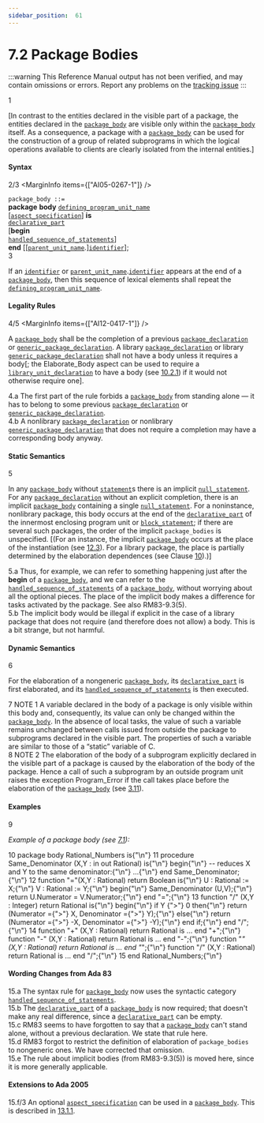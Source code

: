 ```yaml
---
sidebar_position:  61
---
```


# 7.2 Package Bodies

:::warning
This Reference Manual output has not been verified,
and may contain omissions or errors.
Report any problems on the [tracking issue](https://github.com/ada-lang-io/ada-lang-io/issues/20)
:::


<MarginText>1</MarginText>
<p>[In contrast to the entities declared in the visible part of a package, the entities declared in the <code><a href="../AA-7/AA-7.2#S0231">package_body</a></code> are visible only within the <code><a href="../AA-7/AA-7.2#S0231">package_body</a></code> itself. As a consequence, a package with a <code><a href="../AA-7/AA-7.2#S0231">package_body</a></code> can be used for the construction of a group of related subprograms in which the logical operations available to clients are clearly isolated from the internal entities.] <br /></p>


#### Syntax

<MarginText>2/3</MarginText>
<MarginInfo items={["AI05-0267-1"]} />

<CodeBlock>
<code>package_body</code><a id="S0231"></a><code> ::= </code><br />    <strong>package</strong> <strong>body</strong> <code><a href="../AA-6/AA-6.1#S0201">defining_program_unit_name</a></code><br />        [<code><a href="../AA-13/AA-13.1#S0346">aspect_specification</a></code>] <strong>is</strong><br />       <code><a href="../AA-3/AA-3.11#S0086">declarative_part</a></code><br />   [<strong>begin</strong><br />        <code><a href="../AA-11/AA-11.2#S0304">handled_sequence_of_statements</a></code>]<br />    <strong>end</strong> [[<code><a href="../AA-10/AA-10.1#S0291">parent_unit_name</a></code>.]<code><a href="../AA-2/AA-2.3#S0002">identifier</a></code>];<br />

</CodeBlock>
<MarginText>3</MarginText>
<p class="Indented2">If an <code><a href="../AA-2/AA-2.3#S0002">identifier</a></code> or <code><a href="../AA-10/AA-10.1#S0291">parent_unit_name</a></code>.<code><a href="../AA-2/AA-2.3#S0002">identifier</a></code> appears at the end of a <code><a href="../AA-7/AA-7.2#S0231">package_body</a></code>, then this sequence of lexical elements shall repeat the <code><a href="../AA-6/AA-6.1#S0201">defining_program_unit_name</a></code>. <br /></p>


#### Legality Rules

<MarginText>4/5</MarginText>
<MarginInfo items={["AI12-0417-1"]} />
<p>A <code><a href="../AA-7/AA-7.2#S0231">package_body</a></code> shall be the completion of a previous <code><a href="../AA-7/AA-7.1#S0229">package_declaration</a></code> or <code><a href="../AA-12/AA-12.1#S0312">generic_package_declaration</a></code>. A library <code><a href="../AA-7/AA-7.1#S0229">package_declaration</a></code> or library <code><a href="../AA-12/AA-12.1#S0312">generic_package_declaration</a></code> shall not have a body unless it requires a body[; the  Elaborate_Body aspect can be used to require a <code><a href="../AA-10/AA-10.1#S0288">library_unit_declaration</a></code> to have a body (see <a href="../AA-10/AA-10.2#Subclause_10.2.1">10.2.1</a>) if it would not otherwise require one]. <br /></p>

<AnnotatedOnly>
<MarginText>4.a</MarginText>
<Admonition type="aarm" aarm="ramification">
<strong></strong>The first part of the rule forbids a <code><a href="../AA-7/AA-7.2#S0231">package_body</a></code> from standing alone &mdash; it has to belong to some previous <code><a href="../AA-7/AA-7.1#S0229">package_declaration</a></code> or <code><a href="../AA-12/AA-12.1#S0312">generic_package_declaration</a></code>.<br /></Admonition>
</AnnotatedOnly>

<AnnotatedOnly>
<MarginText>4.b</MarginText>
<Admonition type="aarm" aarm="note">
A nonlibrary <code><a href="../AA-7/AA-7.1#S0229">package_declaration</a></code> or nonlibrary <code><a href="../AA-12/AA-12.1#S0312">generic_package_declaration</a></code> that does not require a completion may have a corresponding body anyway. <br /></Admonition>
</AnnotatedOnly>


#### Static Semantics

<MarginText>5</MarginText>
<p>In any <code><a href="../AA-7/AA-7.2#S0231">package_body</a></code> without <code><a href="../AA-5/AA-5.1#S0167">statement</a></code>s there is an implicit <code><a href="../AA-5/AA-5.1#S0170">null_statement</a></code>. For any <code><a href="../AA-7/AA-7.1#S0229">package_declaration</a></code> without an explicit completion, there is an implicit <code><a href="../AA-7/AA-7.2#S0231">package_body</a></code> containing a single <code><a href="../AA-5/AA-5.1#S0170">null_statement</a></code>. For a noninstance, nonlibrary package, this body occurs at the end of the <code><a href="../AA-3/AA-3.11#S0086">declarative_part</a></code> of the innermost enclosing program unit or <code><a href="../AA-5/AA-5.6#S0191">block_statement</a></code>; if there are several such packages, the order of the implicit <code>package_bodies</code> is unspecified. [(For an instance, the implicit <code><a href="../AA-7/AA-7.2#S0231">package_body</a></code> occurs at the place of the instantiation (see <a href="../AA-12/AA-12.3">12.3</a>). For a library package, the place is partially determined by the elaboration dependences (see Clause <a href="../AA-10/">10</a>).)] <br /></p>

<AnnotatedOnly>
<MarginText>5.a</MarginText>
<Admonition type="aarm" aarm="discussion">
<strong></strong>Thus, for example, we can refer to something happening just after the <strong>begin</strong> of a <code><a href="../AA-7/AA-7.2#S0231">package_body</a></code>, and we can refer to the <code><a href="../AA-11/AA-11.2#S0304">handled_sequence_of_statements</a></code> of a <code><a href="../AA-7/AA-7.2#S0231">package_body</a></code>, without worrying about all the optional pieces. The place of the implicit body makes a difference for tasks activated by the package. See also RM83-9.3(5).<br /></Admonition>
</AnnotatedOnly>

<AnnotatedOnly>
<MarginText>5.b</MarginText>
<Admonition type="aarm" aarm="note">
The implicit body would be illegal if explicit in the case of a library package that does not require (and therefore does not allow) a body. This is a bit strange, but not harmful. <br /></Admonition>
</AnnotatedOnly>


#### Dynamic Semantics

<MarginText>6</MarginText>
<p>For the elaboration of a nongeneric <code><a href="../AA-7/AA-7.2#S0231">package_body</a></code>, its <code><a href="../AA-3/AA-3.11#S0086">declarative_part</a></code> is first elaborated, and its <code><a href="../AA-11/AA-11.2#S0304">handled_sequence_of_statements</a></code> is then executed. <br /></p>

<AnnotatedOnly>
<MarginText>7</MarginText>
<Admonition type="aarm" aarm="note">
NOTE 1   A variable declared in the body of a package is only visible within this body and, consequently, its value can only be changed within the <code><a href="../AA-7/AA-7.2#S0231">package_body</a></code>. In the absence of local tasks, the value of such a variable remains unchanged between calls issued from outside the package to subprograms declared in the visible part. The properties of such a variable are similar to those of a &ldquo;static&rdquo; variable of C.<br /></Admonition>
</AnnotatedOnly>

<AnnotatedOnly>
<MarginText>8</MarginText>
<Admonition type="aarm" aarm="note">
NOTE 2   The elaboration of the body of a subprogram explicitly declared in the visible part of a package is caused by the elaboration of the body of the package. Hence a call of such a subprogram by an outside program unit raises the exception Program_Error if the call takes place before the elaboration of the <code><a href="../AA-7/AA-7.2#S0231">package_body</a></code> (see <a href="../AA-3/AA-3.11">3.11</a>). <br /></Admonition>
</AnnotatedOnly>


#### Examples

<MarginText>9</MarginText>
<p><em>Example of a package body (see <a href="../AA-7/AA-7.1">7.1</a>):</em> <br /></p>

<MarginText>10</MarginText>
<CodeBlock language="ada">
package body Rational_Numbers is{"\n"}
<MarginText>11</MarginText>
   procedure Same_Denominator (X,Y : in out Rational) is{"\n"}   begin{"\n"}      --  reduces X and Y to the same denominator:{"\n"}      ...{"\n"}   end Same_Denominator;{"\n"}
<MarginText>12</MarginText>
   function "="(X,Y : Rational) return Boolean is{"\n"}      U : Rational := X;{"\n"}      V : Rational := Y;{"\n"}   begin{"\n"}      Same_Denominator (U,V);{"\n"}      return U.Numerator = V.Numerator;{"\n"}   end "=";{"\n"}
<MarginText>13</MarginText>
   function "/" (X,Y : Integer) return Rational is{"\n"}   begin{"\n"}      if Y {">"} 0 then{"\n"}         return (Numerator ={">"} X,  Denominator ={">"} Y);{"\n"}      else{"\n"}         return (Numerator ={">"} -X, Denominator ={">"} -Y);{"\n"}      end if;{"\n"}   end "/";{"\n"}
<MarginText>14</MarginText>
   function "+" (X,Y : Rational) return Rational is ... end "+";{"\n"}   function "-" (X,Y : Rational) return Rational is ... end "-";{"\n"}   function "*" (X,Y : Rational) return Rational is ... end "*";{"\n"}   function "/" (X,Y : Rational) return Rational is ... end "/";{"\n"}
<MarginText>15</MarginText>
end Rational_Numbers;{"\n"}

</CodeBlock>
<AnnotatedOnly>

#### Wording Changes from Ada 83

</AnnotatedOnly>
<AnnotatedOnly>
<MarginText>15.a</MarginText>
<Admonition type="aarm" aarm="note">
The syntax rule for <code><a href="../AA-7/AA-7.2#S0231">package_body</a></code> now uses the syntactic category <code><a href="../AA-11/AA-11.2#S0304">handled_sequence_of_statements</a></code>.<br /></Admonition>
</AnnotatedOnly>

<AnnotatedOnly>
<MarginText>15.b</MarginText>
<Admonition type="aarm" aarm="note">
The <code><a href="../AA-3/AA-3.11#S0086">declarative_part</a></code> of a <code><a href="../AA-7/AA-7.2#S0231">package_body</a></code> is now required; that doesn't make any real difference, since a <code><a href="../AA-3/AA-3.11#S0086">declarative_part</a></code> can be empty.<br /></Admonition>
</AnnotatedOnly>

<AnnotatedOnly>
<MarginText>15.c</MarginText>
<Admonition type="aarm" aarm="note">
RM83 seems to have forgotten to say that a <code><a href="../AA-7/AA-7.2#S0231">package_body</a></code> can't stand alone, without a previous declaration. We state that rule here.<br /></Admonition>
</AnnotatedOnly>

<AnnotatedOnly>
<MarginText>15.d</MarginText>
<Admonition type="aarm" aarm="note">
RM83 forgot to restrict the definition of elaboration of <code>package_bodies</code> to nongeneric ones. We have corrected that omission.<br /></Admonition>
</AnnotatedOnly>

<AnnotatedOnly>
<MarginText>15.e</MarginText>
<Admonition type="aarm" aarm="note">
The rule about implicit bodies (from RM83-9.3(5)) is moved here, since it is more generally applicable. <br /></Admonition>
</AnnotatedOnly>

<AnnotatedOnly>

#### Extensions to Ada 2005

</AnnotatedOnly>
<AnnotatedOnly>
<MarginText>15.f/3</MarginText>
<MarginInfo items={["AI05-0267-1"]} />
<Admonition type="aarm" aarm="note">
An optional <code><a href="../AA-13/AA-13.1#S0346">aspect_specification</a></code> can be used in a <code><a href="../AA-7/AA-7.2#S0231">package_body</a></code>. This is described in <a href="../AA-13/AA-13.1#Subclause_13.1.1">13.1.1</a>. <br /></Admonition>
</AnnotatedOnly>

